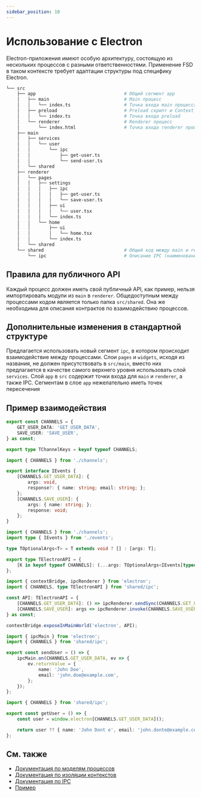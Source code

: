 ```yaml
---
sidebar_position: 10
---
```

# Использование с Electron

Electron-приложения имеют особую архитектуру, состоящую из нескольких процессов с разными ответственностями. Применение FSD в таком контексте требует адаптации структуры под специфику Electron.

```sh
└── src
    ├── app                                 # Общий сегмент app
    │   ├── main                            # Main процесс
    │   │   └── index.ts                    # Точка входа main процесса
    │   ├── preload                         # Preload скрипт и Context Bridge
    │   │   └── index.ts                    # Точка входа preload
    │   └── renderer                        # Renderer процесс
    │       └── index.html                  # Точка входа renderer процесса
    ├── main
    │   ├── services
    │   │   └── user
    │   │       └── ipc
    │   │           ├── get-user.ts
    │   │           └── send-user.ts
    │   └── shared
    ├── renderer
    │   └── pages
    │   │   ├── settings
    │   │   │   ├── ipc
    │   │   │   │   ├── get-user.ts
    │   │   │   │   └── save-user.ts
    │   │   │   ├── ui
    │   │   │   │   └── user.tsx
    │   │   │   └── index.ts
    │   │   └── home
    │   │       ├── ui
    │   │       │   └── home.tsx
    │   │       └── index.ts
    │   └── shared
    └── shared                              # Общий код между main и renderer
        └── ipc                             # Описание IPC (наименование event'ов, контракты)
```

## Правила для публичного API
Каждый процесс должен иметь свой публичный API, как пример, нельзя импортировать модули из `main` в `renderer`.
Общедоступным между процессами кодом является только папка `src/shared`.
Она же необходима для описания контрактов по взаимодействию процессов.

## Дополнительные изменения в стандартной структуре
Предлагается использовать новый сегмент `ipc`, в котором происходит взаимодействие между процессами.
Слои `pages` и `widgets`, исходя из названия, не должен присутствовать в `src/main`, вместо них предлагается в качестве самого верхнего уровня использовать слой `services`.
Слой `app` в `src` содержит точки входа для `main` и `renderer`, а также IPC.
Сегментам в слое `app` нежелательно иметь точек пересечения

## Пример взаимодействия

```typescript title="src/shared/ipc/channels.ts"
export const CHANNELS = {
    GET_USER_DATA: 'GET_USER_DATA',
    SAVE_USER: 'SAVE_USER',
} as const;

export type TChannelKeys = keyof typeof CHANNELS;
```

```typescript title="src/shared/ipc/events.ts"
import { CHANNELS } from './channels';

export interface IEvents {
    [CHANNELS.GET_USER_DATA]: {
        args: void,
        response?: { name: string; email: string; };
    };
    [CHANNELS.SAVE_USER]: {
        args: { name: string; };
        response: void;
    };
}
```

```typescript title="src/shared/ipc/preload.ts"
import { CHANNELS } from './channels';
import type { IEvents } from './events';

type TOptionalArgs<T> = T extends void ? [] : [args: T];

export type TElectronAPI = {
    [K in keyof typeof CHANNELS]: (...args: TOptionalArgs<IEvents[typeof CHANNELS[K]]['args']>) => IEvents[typeof CHANNELS[K]]['response'];
};
```

```typescript title="src/app/preload/index.ts"
import { contextBridge, ipcRenderer } from 'electron';
import { CHANNELS, type TElectronAPI } from 'shared/ipc';

const API: TElectronAPI = {
    [CHANNELS.GET_USER_DATA]: () => ipcRenderer.sendSync(CHANNELS.GET_USER_DATA),
    [CHANNELS.SAVE_USER]: args => ipcRenderer.invoke(CHANNELS.SAVE_USER, args),
} as const;

contextBridge.exposeInMainWorld('electron', API);
```

```typescript title="src/main/services/user/ipc/send-user.ts"
import { ipcMain } from 'electron';
import { CHANNELS } from 'shared/ipc';

export const sendUser = () => {
    ipcMain.on(CHANNELS.GET_USER_DATA, ev => {
        ev.returnValue = {
            name: 'John Doe',
            email: 'john.doe@example.com',
        };
    });
};
```

```typescript title="src/renderer/page/user-settings/ipc/get-user.ts"
import { CHANNELS } from 'shared/ipc';

export const getUser = () => {
    const user = window.electron[CHANNELS.GET_USER_DATA]();

    return user ?? { name: 'John Dont e', email: 'john.donte@example.com' };
};
```

## См. также
- [Документация по моделям процессов](https://www.electronjs.org/docs/latest/tutorial/process-model)
- [Документация по изоляции контекстов](https://www.electronjs.org/docs/latest/tutorial/context-isolation)
- [Документация по IPC](https://www.electronjs.org/docs/latest/tutorial/ipc)
- [Пример](https://github.com/georgkrom/electron-fsd.git)